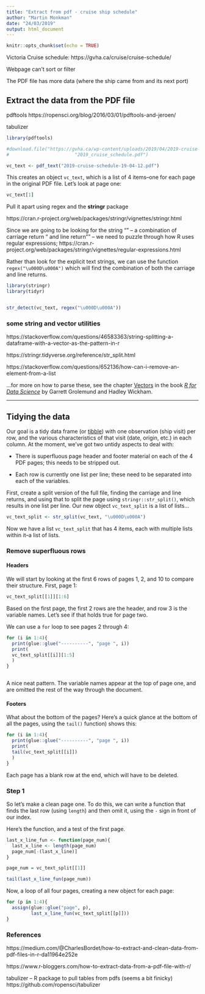 ```yaml
---
title: "Extract from pdf - cruise ship schedule"
author: "Martin Monkman"
date: "24/03/2019"
output: html_document
---
```


```r
knitr::opts_chunk$set(echo = TRUE)
```

Victoria Cruise schedule: https://gvha.ca/cruise/cruise-schedule/ 

Webpage can't sort or filter

The PDF file has more data (where the ship came from and its next port)


## Extract the data from the PDF file

pdftools
https://ropensci.org/blog/2016/03/01/pdftools-and-jeroen/

tabulizer

```r

library(pdftools)

```




```r

#download.file("https://gvha.ca/wp-content/uploads/2019/04/2019-cruise-schedule-19-04-12.pdf",
#                        "2019_cruise_schedule.pdf")

vc_text <- pdf_text("2019-cruise-schedule-19-04-12.pdf")

```


This creates an object `vc_text`, which is a list of 4 items--one for each page in the original PDF file. Let's look at page one:

```r

vc_text[1]

```


Pull it apart using regex and the **stringr** package

https://cran.r-project.org/web/packages/stringr/vignettes/stringr.html

Since we are going to be looking for the string "\r\n" -- a combination of carriage return "\r" and line return "\n" -- we need to puzzle through how R uses regular expressions; https://cran.r-project.org/web/packages/stringr/vignettes/regular-expressions.html

Rather than look for the explicit text strings, we can use the function `regex("\u000D\u000A")` which will find the combination of both the carriage and line returns.

```r

library(stringr)
library(tidyr)


str_detect(vc_text, regex("\u000D\u000A"))

```


### some string and vector utilities

https://stackoverflow.com/questions/46583363/string-splitting-a-dataframe-with-a-vector-as-the-pattern-in-r

https://stringr.tidyverse.org/reference/str_split.html 

https://stackoverflow.com/questions/652136/how-can-i-remove-an-element-from-a-list



...for more on how to parse these, see the chapter [Vectors](https://r4ds.had.co.nz/vectors.html) in the book [_R for Data Science_](https://r4ds.had.co.nz/) by Garrett Grolemund and Hadley Wickham.


***

## Tidying the data

Our goal is a tidy data frame (or [tibble](https://tibble.tidyverse.org/)) with one observation (ship visit) per row, and the various characteristics of that visit (date, origin, etc.) in each column. At the moment, we've got two untidy aspects to deal with:

- There is superfluous page header and footer material on each of the 4 PDF pages; this needs to be stripped out.

- Each row is currently one list per line; these need to be separated into each of the variables.


First, create a split version of the full file, finding the carriage and line returns, and using that to split the page using `stringr::str_split()`, which results in one list per line. Our new object `vc_text_split` is a list of lists...



```r

vc_text_split <- str_split(vc_text, "\u000D\u000A")

```

Now we have a list `vc_text_split` that has 4 items, each with multiple lists within it--a list of lists. 



### Remove superfluous rows

#### Headers

We will start by looking at the first 6 rows of pages 1, 2, and 10 to compare their structure. First, page 1:

```r

vc_text_split[[1]][1:6]   

```

Based on the first page, the first 2 rows are the header, and row 3 is the variable names. Let's see if that holds true for page two.

We can use a `for` loop to see pages 2 through 4:

```r


for (i in 1:4){
  print(glue::glue("----------", "page ", i))
  print(
  vc_text_split[[i]][1:5]
  )
}



```


A nice neat pattern. The variable names appear at the top of page one, and are omitted the rest of the way through the document.



#### Footers

What about the bottom of the pages? Here's a quick glance at the bottom of all the pages, using the `tail()` function) shows this:

```r

for (i in 1:4){
  print(glue::glue("----------", "page ", i))
  print(
  tail(vc_text_split[[i]])
  )
}

```

Each page has a blank row at the end, which will have to be deleted.


### Step 1


So let's make a clean page one. To do this, we can write a function that finds the last row (using `length`) and then omit it, using the `-` sign in front of our index.

Here's the function, and a test of the first page.

```r

last_x_line_fun <- function(page_num){
  last_x_line <- length(page_num)
  page_num[-(last_x_line)]
}

page_num = vc_text_split[[1]]

tail(last_x_line_fun(page_num))

```

Now, a loop of all four pages, creating a new object for each page:

```r

for (p in 1:4){
  assign(glue::glue("page", p), 
         last_x_line_fun(vc_text_split[[p]]))
}

```




### References

https://medium.com/@CharlesBordet/how-to-extract-and-clean-data-from-pdf-files-in-r-da11964e252e

https://www.r-bloggers.com/how-to-extract-data-from-a-pdf-file-with-r/


tabulizer -- R package to pull tables from pdfs (seems a bit finicky)
https://github.com/ropensci/tabulizer

